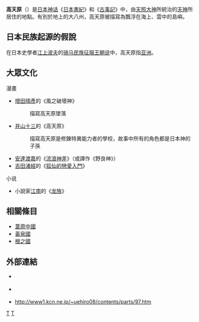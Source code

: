'''高天原'''（{{jpn|j = 高天原|hg = たかまのはら/たかあまのはら|rm = Takamanopara/Takaamanopara|kyu = |hgt = }}）是[[日本神话|日本神话]]《[[日本書紀|日本書紀]]》和《[[古事記|古事記]]》中，由[[天照大神|天照大神]]所統治的[[天神_(日本神話)|天神]]所居住的地點。有別於地上的大八州，高天原被描寫為飄浮在海上、雲中的島嶼。

==日本民族起源的假說==
在日本史學者[[江上波夫|江上波夫]]的[[骑马民族征服王朝说|骑马民族征服王朝说]]中，高天原指[[亚洲|亚洲]]。

==大眾文化==
;漫畫
*[[增田晴彥|增田晴彥]]的《風之破壞神》
*:描寫高天原墜落
*[[井山十三|井山十三]]的《高天原》
*:描寫高天原是修鍊特異能力者的學校，故事中所有的角色都是日本神的子孫
*[[安達渡嘉|安達渡嘉]]的《[[流浪神差|流浪神差]]》（或譯作《野良神》）
*[[吉田渚經|吉田渚經]]的《[[狐仙的戀愛入門|狐仙的戀愛入門]]》

;小说
*小說家[[江南_(小说家)|江南]]的《[[龙族_(江南)|龙族]]》

== 相關條目 ==
*[[葦原中國|葦原中國]]
*[[黃泉|黃泉國]]
*[[根之國|根之國]]

== 外部連結 ==
* {{ja}}[https://web.archive.org/web/20110515050827/http://www.city.gose.nara.jp/kankou/gra/1katsuragi_12takamahiko.html {{lang|ja|高天彦神社}}]
* {{ja}}[https://web.archive.org/web/20080103023730/http://takama.sakura.ne.jp/index.html {{lang|ja|古事記・日本神話の伝承地～高天原史跡ガイド}}]
* {{ja}}http://www1.kcn.ne.jp/~uehiro08/contents/parts/97.htm {{Wayback|url=http://www1.kcn.ne.jp/~uehiro08/contents/parts/97.htm |date=20160912153227 }}

{{Portal|神道|Shinto torii icon vermillion.svg}}
{{wikisource|古事記/上卷}}
{{日本神話}}
{{神话小作品}}

[[Category:日本神話|T]]
[[Category:神話傳說中的地方|T]]